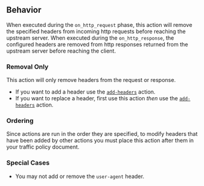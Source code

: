 ## Behavior

When executed during the `on_http_request` phase, this action will remove the specified headers from incoming http requests before reaching the upstream server. When executed during the `on_http_response`,
the configured headers are removed from http responses returned from the upstream server before reaching the client.

### Removal Only

This action will only remove headers from the request or response.

- If you want to add a header use the [`add-headers`](/docs/http/traffic-policy/actions/add-headers) action.
- If you want to replace a header, first use this action _then_ use the [`add-headers`](/docs/http/traffic-policy/actions/add-headers) action.

### Ordering

Since actions are run in the order they are specified, to modify headers that have been added by other actions you must place this action
after them in your traffic policy document.

### Special Cases

- You may not add or remove the `user-agent` header.
